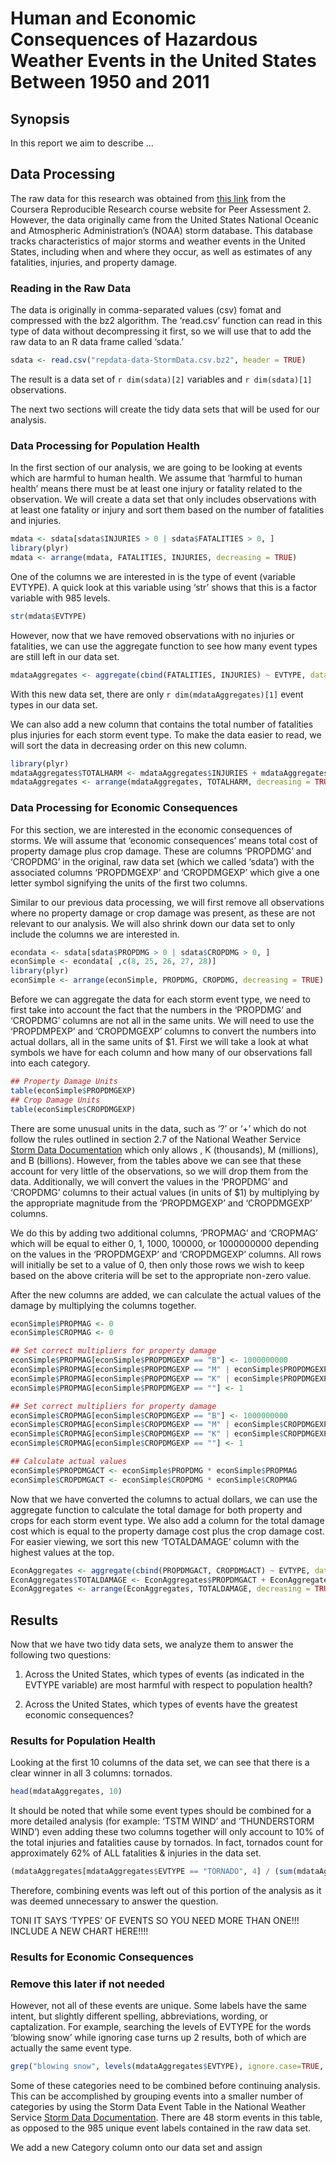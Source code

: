 # Human and Economic Consequences of Hazardous Weather Events in the United States Between 1950 and 2011

## Synopsis

In this report we aim to describe ...

## Data Processing

The raw data for this research was obtained from [this link](https://d396qusza40orc.cloudfront.net/repdata%2Fdata%2FStormData.csv.bz2) from the Coursera Reproducible Research course website for Peer Assessment 2. However, the data originally came from the United States National Oceanic and Atmospheric Administration's (NOAA) storm database. This database tracks characteristics of major storms and weather events in the United States, including when and where they occur, as well as estimates of any fatalities, injuries, and property damage.

### Reading in the Raw Data

The data is originally in comma-separated values (csv) fomat and compressed with the bz2 algorithm. The 'read.csv' function can read in this type of data without decompressing it first, so we will use that to add the raw data to an R data frame called 'sdata.'

```r
sdata <- read.csv("repdata-data-StormData.csv.bz2", header = TRUE)
```

The result is a data set of `r dim(sdata)[2]` variables and `r dim(sdata)[1]` observations.

The next two sections will create the tidy data sets that will be used for our analysis.

### Data Processing for Population Health

In the first section of our analysis, we are going to be looking at events which are harmful to human health. We assume that 'harmful to human health' means there must be at least one injury or fatality related to the observation. We will create a data set that only includes observations with at least one fatality or injury and sort them based on the number of fatalities and injuries.

```r
mdata <- sdata[sdata$INJURIES > 0 | sdata$FATALITIES > 0, ]
library(plyr)
mdata <- arrange(mdata, FATALITIES, INJURIES, decreasing = TRUE)
```

One of the columns we are interested in is the type of event (variable EVTYPE). A quick look at this variable using 'str' shows that this is a factor variable with 985 levels. 

```r
str(mdata$EVTYPE)
```

However, now that we have removed observations with no injuries or fatalities, we can use the aggregate function to see how many event types are still left in our data set.

```r
mdataAggregates <- aggregate(cbind(FATALITIES, INJURIES) ~ EVTYPE, data = mdata, sum)
```

With this new data set, there are only `r dim(mdataAggregates)[1]` event types in our data set.

We can also add a new column that contains the total number of fatalities plus injuries for each storm event type. To make the data easier to read, we will sort the data in decreasing order on this new column.

```r
library(plyr)
mdataAggregates$TOTALHARM <- mdataAggregates$INJURIES + mdataAggregates$FATALITIES
mdataAggregates <- arrange(mdataAggregates, TOTALHARM, decreasing = TRUE)
```

### Data Processing for Economic Consequences

For this section, we are interested in the economic consequences of storms. We will assume that 'economic consequences' means total cost of property damage plus crop damage. These are columns 'PROPDMG' and 'CROPDMG' in the original, raw data set (which we called 'sdata') with the associated columns 'PROPDMGEXP' and 'CROPDMGEXP' which give a one letter symbol signifying the units of the first two columns.

Similar to our previous data processing, we will first remove all observations where no property damage or crop damage was present, as these are not relevant to our analysis. We will also shrink down our data set to only include the columns we are interested in.

```r
econdata <- sdata[sdata$PROPDMG > 0 | sdata$CROPDMG > 0, ]
econSimple <- econdata[ ,c(8, 25, 26, 27, 28)]
library(plyr)
econSimple <- arrange(econSimple, PROPDMG, CROPDMG, decreasing = TRUE)
```

Before we can aggregate the data for each storm event type, we need to first take into account the fact that the numbers in the 'PROPDMG' and 'CROPDMG' columns are not all in the same units. We will need to use the 'PROPDMPEXP' and 'CROPDMGEXP' columns to convert the numbers into actual dollars, all in the same units of $1. First we will take a look at what symbols we have for each column and how many of our observations fall into each category.

```r
## Property Damage Units
table(econSimple$PROPDMGEXP)
## Crop Damage Units
table(econSimple$CROPDMGEXP)
```

There are some unusual units in the data, such as '?' or '+' which do not follow the rules outlined in section 2.7 of the National Weather Service [Storm Data Documentation](https://d396qusza40orc.cloudfront.net/repdata%2Fpeer2_doc%2Fpd01016005curr.pdf) which only allows <blank>, K (thousands), M (millions), and B (billions). However, from the tables above we can see that these account for very little of the observations, so we will drop them from the data. Additionally, we will convert the values in the 'PROPDMG' and 'CROPDMG' columns to their actual values (in units of $1) by multiplying by the appropriate magnitude from the 'PROPDMGEXP' and 'CROPDMGEXP' columns. 

We do this by adding two additional columns, 'PROPMAG' and 'CROPMAG' which will be equal to either 0, 1, 1000, 100000, or 1000000000 depending on the values in the 'PROPDMGEXP' and 'CROPDMGEXP' columns. All rows will initially be set to a value of 0, then only those rows we wish to keep based on the above criteria will be set to the appropriate non-zero value.

After the new columns are added, we can calculate the actual values of the damage by multiplying the columns together.

```r
econSimple$PROPMAG <- 0
econSimple$CROPMAG <- 0

## Set correct multipliers for property damage
econSimple$PROPMAG[econSimple$PROPDMGEXP == "B"] <- 1000000000
econSimple$PROPMAG[econSimple$PROPDMGEXP == "M" | econSimple$PROPDMGEXP == "m"] <- 1000000
econSimple$PROPMAG[econSimple$PROPDMGEXP == "K" | econSimple$PROPDMGEXP == "k"] <- 1000
econSimple$PROPMAG[econSimple$PROPDMGEXP == ""] <- 1

## Set correct multipliers for property damage
econSimple$CROPMAG[econSimple$CROPDMGEXP == "B"] <- 1000000000
econSimple$CROPMAG[econSimple$CROPDMGEXP == "M" | econSimple$CROPDMGEXP == "m"] <- 1000000
econSimple$CROPMAG[econSimple$CROPDMGEXP == "K" | econSimple$CROPDMGEXP == "k"] <- 1000
econSimple$CROPMAG[econSimple$CROPDMGEXP == ""] <- 1

## Calculate actual values
econSimple$PROPDMGACT <- econSimple$PROPDMG * econSimple$PROPMAG
econSimple$CROPDMGACT <- econSimple$CROPDMG * econSimple$CROPMAG

```

Now that we have converted the columns to actual dollars, we can use the aggregate function to calculate the total damage for both property and crops for each storm event type. We also add a column for the total damage cost which is equal to the property damage cost plus the crop damage cost. For easier viewing, we sort this new 'TOTALDAMAGE' column with the highest values at the top.

```r
EconAggregates <- aggregate(cbind(PROPDMGACT, CROPDMGACT) ~ EVTYPE, data = econSimple, sum)
EconAggregates$TOTALDAMAGE <- EconAggregates$PROPDMGACT + EconAggregates$CROPDMGACT
EconAggregates <- arrange(EconAggregates, TOTALDAMAGE, decreasing = TRUE)
```

## Results

Now that we have two tidy data sets, we analyze them to answer the following two questions:

1. Across the United States, which types of events (as indicated in the EVTYPE variable) are most harmful with respect to population health?

2. Across the United States, which types of events have the greatest economic consequences?

### Results for Population Health

Looking at the first 10 columns of the data set, we can see that there is a clear winner in all 3 columns: tornados.

```r
head(mdataAggregates, 10)
```

It should be noted that while some event types should be combined for a more detailed analysis (for example: 'TSTM WIND' and 'THUNDERSTORM WIND') even adding these two columns together will only account to 10% of the total injuries and fatalities cause by tornados. In fact, tornados count for approximately 62% of ALL fatalities & injuries in the data set.

```r
(mdataAggregates[mdataAggregates$EVTYPE == "TORNADO", 4] / (sum(mdataAggregates$Total))) * 100
```

Therefore, combining events was left out of this portion of the analysis as it was deemed unnecessary to answer the question.

TONI IT SAYS 'TYPES' OF EVENTS SO YOU NEED MORE THAN ONE!!! INCLUDE A NEW CHART HERE!!!!

### Results for Economic Consequences


### Remove this later if not needed
However, not all of these events are unique. Some labels have the same intent, but slightly different spelling, abbreviations, wording, or captalization. For example, searching the levels of EVTYPE for the words 'blowing snow' while ignoring case turns up 2 results, both of which are actually the same event type.

```r
grep("blowing snow", levels(mdataAggregates$EVTYPE), ignore.case=TRUE, value=TRUE)
```

Some of these categories need to be combined before continuing analysis. This can be accomplished by grouping events into a smaller number of categories by using the Storm Data Event Table in the National Weather Service [Storm Data Documentation](https://d396qusza40orc.cloudfront.net/repdata%2Fpeer2_doc%2Fpd01016005curr.pdf). There are 48 storm events in this table, as opposed to the 985 unique event labels contained in the raw data set.

We add a new Category column onto our data set and assign 
